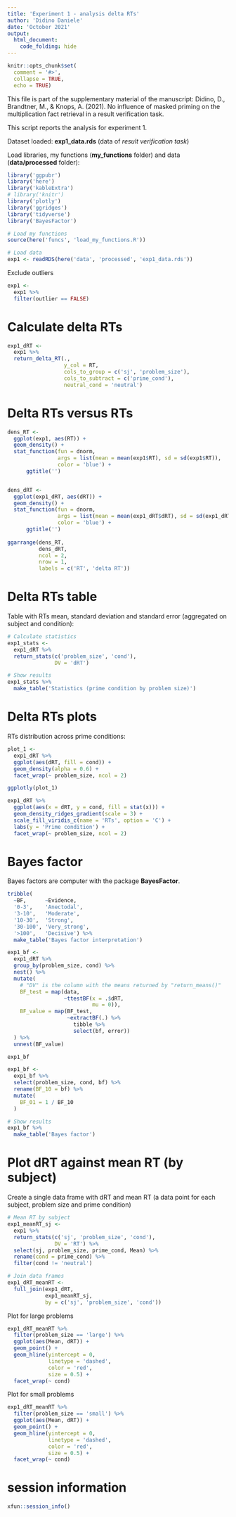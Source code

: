 ```yaml
---
title: 'Experiment 1 - analysis delta RTs'
author: 'Didino Daniele'
date: 'October 2021'
output: 
  html_document:
    code_folding: hide
---
```


```r
knitr::opts_chunk$set(
  comment = '#>',
  collapse = TRUE,
  echo = TRUE)
```

This file is part of the supplementary material of the manuscript:
Didino, D., Brandtner, M., & Knops, A. (2021). No influence of masked priming 
on the multiplication fact retrieval in a result verification task.

This script reports the analysis for experiment 1.

Dataset loaded: **exp1_data.rds** (data of *result verification task*)


Load libraries, my functions (**my_functions** folder) and data 
(**data/processed** folder):

```r
library('ggpubr')
library('here')
library('kableExtra')
# library('knitr')
library('plotly')
library('ggridges')
library('tidyverse')
library('BayesFactor')

# Load my functions
source(here('funcs', 'load_my_functions.R'))

# Load data
exp1 <- readRDS(here('data', 'processed', 'exp1_data.rds'))
```


Exclude outliers

```r
exp1 <- 
  exp1 %>% 
  filter(outlier == FALSE)
```

# Calculate delta RTs

```r
exp1_dRT <- 
  exp1 %>% 
  return_delta_RT(.,
                  y_col = RT,
                  cols_to_group = c('sj', 'problem_size'),
                  cols_to_subtract = c('prime_cond'),
                  neutral_cond = 'neutral')
```


# Delta RTs versus RTs

```r
dens_RT <- 
  ggplot(exp1, aes(RT)) + 
  geom_density() +
  stat_function(fun = dnorm, 
                args = list(mean = mean(exp1$RT), sd = sd(exp1$RT)),
                color = 'blue') +
      ggtitle('')


dens_dRT <- 
  ggplot(exp1_dRT, aes(dRT)) + 
  geom_density() +
  stat_function(fun = dnorm, 
                args = list(mean = mean(exp1_dRT$dRT), sd = sd(exp1_dRT$dRT)),
                color = 'blue') +
      ggtitle('')
  
ggarrange(dens_RT,
          dens_dRT,
          ncol = 2,
          nrow = 1,
          labels = c('RT', 'delta RT'))
```


# Delta RTs table

Table with RTs mean, standard deviation and standard error (aggregated on 
                                                            subject and condition):

```r
# Calculate statistics
exp1_stats <- 
  exp1_dRT %>%
  return_stats(c('problem_size', 'cond'),
               DV = 'dRT')

# Show results
exp1_stats %>% 
  make_table('Statistics (prime condition by problem size)')
```


# Delta RTs plots

RTs distribution across prime conditions:

```r
plot_1 <-
  exp1_dRT %>% 
  ggplot(aes(dRT, fill = cond)) +
  geom_density(alpha = 0.6) +
  facet_wrap(~ problem_size, ncol = 2) 

ggplotly(plot_1)
```

```r
exp1_dRT %>% 
  ggplot(aes(x = dRT, y = cond, fill = stat(x))) +
  geom_density_ridges_gradient(scale = 3) +
  scale_fill_viridis_c(name = 'RTs', option = 'C') +
  labs(y = 'Prime condition') +
  facet_wrap(~ problem_size, ncol = 2) 
```


# Bayes factor

Bayes factors are computer with the package **BayesFactor**.


```r
tribble(
  ~BF,      ~Evidence,
  '0-3',    'Anectodal',
  '3-10',   'Moderate',
  '10-30',  'Strong',
  '30-100', 'Very_strong',
  '>100',   'Decisive') %>% 
  make_table('Bayes factor interpretation')
```



```r
exp1_bf <- 
  exp1_dRT %>% 
  group_by(problem_size, cond) %>% 
  nest() %>% 
  mutate(
    # "DV" is the column with the means returned by "return_means()"
    BF_test = map(data,
                  ~ttestBF(x = .$dRT,
                           mu = 0)),
    BF_value = map(BF_test,
                   ~extractBF(.) %>% 
                     tibble %>% 
                     select(bf, error))
  ) %>% 
  unnest(BF_value)

exp1_bf

exp1_bf <- 
  exp1_bf %>%
  select(problem_size, cond, bf) %>% 
  rename(BF_10 = bf) %>% 
  mutate(
    BF_01 = 1 / BF_10
  ) 

# Show results
exp1_bf %>% 
  make_table('Bayes factor')
```


# Plot dRT against mean RT (by subject)


Create a single data frame with dRT and mean RT (a data point for each
subject, problem size and prime condition)

```r
# Mean RT by subject
exp1_meanRT_sj <- 
  exp1 %>%
  return_stats(c('sj', 'problem_size', 'cond'),
               DV = 'RT') %>% 
  select(sj, problem_size, prime_cond, Mean) %>% 
  rename(cond = prime_cond) %>% 
  filter(cond != 'neutral')

# Join data frames
exp1_dRT_meanRT <- 
  full_join(exp1_dRT,
            exp1_meanRT_sj,
            by = c('sj', 'problem_size', 'cond'))
```


Plot for large problems

```r
exp1_dRT_meanRT %>% 
  filter(problem_size == 'large') %>% 
  ggplot(aes(Mean, dRT)) +
  geom_point() +
  geom_hline(yintercept = 0,
             linetype = 'dashed',
             color = 'red',
             size = 0.5) +
  facet_wrap(~ cond)
```



Plot for small problems

```r
exp1_dRT_meanRT %>% 
  filter(problem_size == 'small') %>% 
  ggplot(aes(Mean, dRT)) +
  geom_point() +
  geom_hline(yintercept = 0,
             linetype = 'dashed',
             color = 'red',
             size = 0.5) +
  facet_wrap(~ cond)
```


# session information

```r
xfun::session_info()
```
